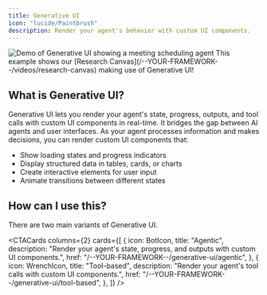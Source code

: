 ```yaml
---
title: Generative UI
icon: "lucide/Paintbrush"
description: Render your agent's behavior with custom UI components.
---
```



<Frame>
  <img
    src="/images/coagents/AgenticGenerativeUI.gif"
    className="my-0"
    alt="Demo of Generative UI showing a meeting scheduling agent"
  />
</Frame>

<Callout>
  This example shows our [Research Canvas](/--YOUR-FRAMEWORK--/videos/research-canvas)
  making use of Generative UI!
</Callout>

## What is Generative UI?

Generative UI lets you render your agent's state, progress, outputs, and tool calls with custom UI components in real-time. It bridges the gap between AI
agents and user interfaces. As your agent processes information and makes decisions, you can render custom UI components that:

- Show loading states and progress indicators
- Display structured data in tables, cards, or charts
- Create interactive elements for user input
- Animate transitions between different states

## How can I use this?

There are two main variants of Generative UI.

<CTACards
  columns={2}
  cards={[
    {
      icon: BotIcon,
      title: "Agentic",
      description:
        "Render your agent's state, progress, and outputs with custom UI components.",
      href: "/--YOUR-FRAMEWORK--/generative-ui/agentic",
    },
    {
      icon: WrenchIcon,
      title: "Tool-based",
      description: "Render your agent's tool calls with custom UI components.",
      href: "/--YOUR-FRAMEWORK--/generative-ui/tool-based",
    },
  ]}
/> 